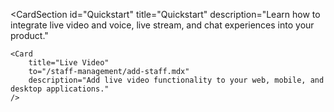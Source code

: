 
<CardSection
    id="Quickstart"
    title="Quickstart"
    description="Learn how to integrate live video and voice, live stream, and chat experiences into your product."
>
    <Card
        title="Live Video"
        to="/staff-management/add-staff.mdx"
        description="Add live video functionality to your web, mobile, and desktop applications."
    />
</CardSection>